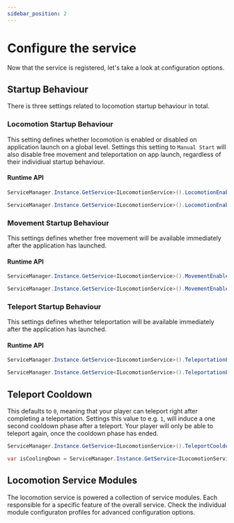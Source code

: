 ```yaml
---
sidebar_position: 2
---
```



# Configure the service

Now that the service is registered, let's take a look at configuration options.

<CenteredImage src={locomotionServiceProfileImage} alt="The locomotion service profile." />


## Startup Behaviour

There is three settings related to locomotion startup behaviour in total.

### Locomotion Startup Behaviour

This setting defines whether locomotion is enabled or disabled on application launch on a global level. Settings this setting to `Manual Start` will also disable free movement and teleportation on app launch, regardless of their individiual startup behaviour.

#### Runtime API

```csharp
ServiceManager.Instance.GetService<ILocomotionService>().LocomotionEnabled = false;
```

```csharp
ServiceManager.Instance.GetService<ILocomotionService>().LocomotionEnabled = true;
```

### Movement Startup Behaviour

This settings defines whether free movement will be available immediately after the application has launched.

#### Runtime API

```csharp
ServiceManager.Instance.GetService<ILocomotionService>().MovementEnabled = false;
```

```csharp
ServiceManager.Instance.GetService<ILocomotionService>().MovementEnabled = true;
```

### Teleport Startup Behaviour

This settings defines whether teleportation will be available immediately after the application has launched.

#### Runtime API

```csharp
ServiceManager.Instance.GetService<ILocomotionService>().TeleportationEnabled = false;
```

```csharp
ServiceManager.Instance.GetService<ILocomotionService>().TeleportationEnabled = true;
```

## Teleport Cooldown

This defaults to `0`, meaning that your player can teleport right after completing a teleportation. Settings this value to e.g. `1`, will induce a one second cooldown phase after a teleport. Your player will only be able to teleport again, once the cooldown phase has ended.

```csharp
ServiceManager.Instance.GetService<ILocomotionService>().TeleportCooldownDuration = 1f;
```

```csharp
var isCoolingDown = ServiceManager.Instance.GetService<ILocomotionService>().IsTeleportCoolingDown;
```

## Locomotion Service Modules

The locomotion service is powered a collection of service modules. Each responsible for a specific feature of the overall service. Check the individual module configuraton profiles for advanced configuration options.